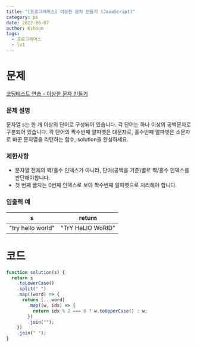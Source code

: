 ```yaml
---
title: "[프로그래머스] 이상한 문자 만들기 (JavaScript)"
category: ps
date: 2022-06-07
author: Kihoon
tags:
  - 프로그래머스
  - lv1
---
```


# 문제

[코딩테스트 연습 - 이상한 문자 만들기](https://school.programmers.co.kr/learn/courses/30/lessons/12930)

### 문제 설명

문자열 s는 한 개 이상의 단어로 구성되어 있습니다. 각 단어는 하나 이상의 공백문자로 구분되어 있습니다. 각 단어의 짝수번째 알파벳은 대문자로, 홀수번째 알파벳은 소문자로 바꾼 문자열을 리턴하는 함수, solution을 완성하세요.

### 제한사항

- 문자열 전체의 짝/홀수 인덱스가 아니라, 단어(공백을 기준)별로 짝/홀수 인덱스를 판단해야합니다.
- 첫 번째 글자는 0번째 인덱스로 보아 짝수번째 알파벳으로 처리해야 합니다.

### 입출력 예

| s                 | return            |
| ----------------- | ----------------- |
| "try hello world" | "TrY HeLlO WoRlD" |

# 코드

```jsx
function solution(s) {
  return s
    .toLowerCase()
    .split(" ")
    .map((word) => {
      return [...word]
        .map((w, idx) => {
          return idx % 2 === 0 ? w.toUpperCase() : w;
        })
        .join("");
    })
    .join(" ");
}
```
